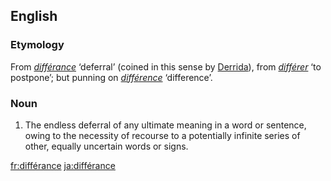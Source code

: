 ==English==
{{wikipedia}}

===Etymology===
From {{F.}} ''[[#French|différance]]'' ‘deferral’ (coined in this sense by [[w:Jacques Derrida|Derrida]]), from ''[[différer]]'' ‘to postpone’; but punning on ''[[différence]]'' ‘difference’.

===Noun===
{{en-noun|-}}

# {{context|literary theory|linguistics}} The endless deferral of any ultimate meaning in a word or sentence, owing to the necessity of recourse to a potentially infinite series of other, equally uncertain words or signs.

[[fr:différance]]
[[ja:différance]]